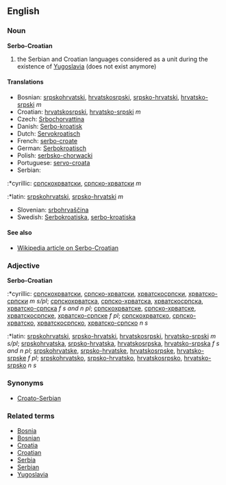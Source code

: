 ==English==
===Noun===
'''Serbo-Croatian'''

# the Serbian and Croatian languages considered as a unit during the existence of [[Yugoslavia]] (does not exist anymore)

====Translations====
*Bosnian: [[srpskohrvatski]], [[hrvatskosrpski]], [[srpsko-hrvatski]], [[hrvatsko-srpski]] ''m''
*Croatian: [[hrvatskosrpski]], [[hrvatsko-srpski]] ''m''
*Czech: [[Srbochorvattina]]
*Danish: [[Serbo-kroatisk]]
*Dutch: [[Servokroatisch]]
*French: [[serbo-croate]]
*German: [[Serbokroatisch]]
*Polish: [[serbsko-chorwacki]]
*Portuguese: [[servo-croata]]
*Serbian:
:*cyrillic: [[српскохрватски]], [[српско-хрватски]] ''m''
:*latin: [[srpskohrvatski]], [[srpsko-hrvatski]] ''m''
*Slovenian: [[srbohrvaščina]]
*Swedish: [[Serbokroatiska]], [[serbo-kroatiska]]

====See also====
*[[w:Serbo-Croatian language|Wikipedia article on Serbo-Croatian]]

===Adjective===
'''Serbo-Croatian'''
:*cyrillic: [[српскохрватски]], [[српско-хрватски]], [[хрватскосрпски]], [[хрватско-српски]] ''m s/pl''; [[српскохрватска]], [[српско-хрватска]], [[хрватскосрпска]], [[хрватско-српска]] ''f s and n pl''; [[српскохрватске]], [[српско-хрватске]], [[хрватскосрпске]], [[хрватско-српске]] ''f pl''; [[српскохрватско]], [[српско-хрватско]], [[хрватскосрпско]], [[хрватско-српско]] ''n s''
:*latin: [[srpskohrvatski]], [[srpsko-hrvatski]], [[hrvatskosrpski]], [[hrvatsko-srpski]] ''m s/pl''; [[srpskohrvatska]], [[srpsko-hrvatska]], [[hrvatskosrpska]], [[hrvatsko-srpska]] ''f s and n pl''; [[srpskohrvatske]], [[srpsko-hrvatske]], [[hrvatskosrpske]], [[hrvatsko-srpske]] ''f pl''; [[srpskohrvatsko]], [[srpsko-hrvatsko]], [[hrvatskosrpsko]], [[hrvatsko-srpsko]] ''n s''

===Synonyms===
*[[Croato-Serbian]]

===Related terms===
*[[Bosnia]]
*[[Bosnian]]
*[[Croatia]]
*[[Croatian]]
*[[Serbia]]
*[[Serbian]]
*[[Yugoslavia]]